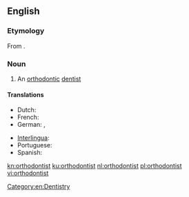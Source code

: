 ==English==

===Etymology===
From {{suffix|orthodontic|ist|lang=en}}.

===Noun===
{{en-noun}}

# An [[orthodontic]] [[dentist]]

====Translations====
{{trans-top|orthodontic dentist}}
* Dutch: {{t+|nl|orthodontist}}
* French: {{t+|fr|orthodontiste|m|f}}
* German: {{t+|de|Kieferorthopäde|m}}, {{t|de|Kieferorthopädin|f}}
{{trans-mid}}
* [[Interlingua]]: {{t|ia|orthodontista}}
* Portuguese: {{t+|pt|ortodontista|m|f}}
* Spanish: {{t|es|ortodoncista|m|f}}
{{trans-bottom}}

[[Category:en:Dentistry]]

[[kn:orthodontist]]
[[ku:orthodontist]]
[[nl:orthodontist]]
[[pl:orthodontist]]
[[vi:orthodontist]]